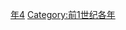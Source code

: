 {{Catnav|頁面分類|历史|歷史時代|年|前1世纪各年}}

{{catmore}}

[[Category:前70年代|年4]]
[[Category:前1世纪各年|Category:前1世纪各年]]